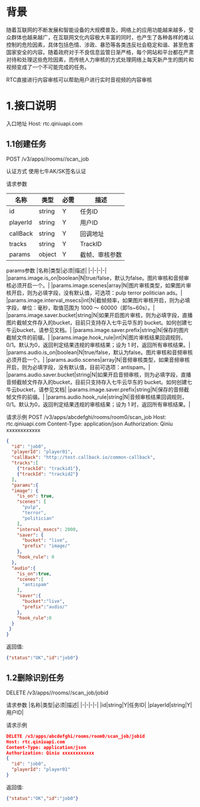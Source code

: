 # 背景
随着互联网的不断发展和智能设备的大规模普及，网络上的应用功能越来越多，受众群体也越来越广，在互联网文化内容极大丰富的同时，也产生了各种各样的难以控制的危险因素，具体包括色情、涉政、暴恐等各类违反社会稳定和谐、甚至危害国家安全的内容。随着政府对于不良信息监管日渐严格，每个网站和平台都在严肃对待和处理这些危险因素，而传统人力审核的方式处理网络上每天新产生的图片和视频变成了一个不可能完成的任务。


RTC直接进行内容审核可以帮助用户进行实时音视频的内容审核
# 1.接口说明

入口地址
Host: rtc.qiniuapi.com

## 1.1创建任务
POST /v3/apps/<appID>/rooms/<roomName>/scan_job

认证方式
使用七牛AK/SK签名认证

请求参数

|名称|类型|必需|描述|
|-|-|-|-|
|id|string|Y|任务ID|
|playerId|string|Y|用户ID|
|callBack|string|Y|回调地址|
|tracks|string|Y|TrackID|
|params|object|Y|截帧、审核参数|

params参数
|名称|类型|必须|描述|
|-|-|-|-|
|params.image.is_on|boolean|N|true/false，默认为false。图片审核和音频审核必须开启一个。|
|params.image.scenes|array|N|图片审核类型，如果图片审核开启，则为必填字段，没有默认值，可选项：pulp terror politician ads。|
|params.image.interval_msecs|int|N|截帧频率，如果图片审核开启，则为必填字段，单位：毫秒，取值范围为 1000 ～ 60000（即1s~60s）。|
|params.image.saver.bucket|string|N|如果开启图片审核，则为必填字段，直播图片截帧文件存入的bucket，目前只支持存入七牛云华东的 bucket。如何创建七牛云bucket，请参见文档。|
|params.image.saver.prefix|string|N|保存的图片截帧文件的前缀。|
|params.image.hook_rule|int|N|图片审核结果回调规则，0/1。默认为0，返回判定结果违规的审核结果；设为 1 时，返回所有审核结果。|
|params.audio.is_on|boolean|N|true/false，默认为false。图片审核和音频审核必须开启一个。|
|params.audio.scenes|array|N|音频审核类型，如果音频审核开启，则为必填字段，没有默认值，目前可选项：antispam。|
|params.audio.saver.bucket|string|N|如果开启音频审核，则为必填字段，直播音频截帧文件存入的bucket，目前只支持存入七牛云华东的 bucket。如何创建七牛云bucket，请参见文档|
|params.image.saver.prefix|string|N|保存的音频截帧文件的前缀。|
|params.audio.hook_rule|string|N|音频审核结果回调规则，0/1。默认为0，返回判定结果违规的审核结果；设为 1 时，返回所有审核结果。|

请求示例
POST /v3/apps/abcdefghi/rooms/room0/scan_job
Host: rtc.qiniuapi.com
Content-Type: application/json
Authorization: Qiniu xxxxxxxxxxxx
``` json
{
  "id": "job0",
  "playerId": "player01",
  "callBack": "http://test.callback.io/common-callback",
  "tracks":[
    {"trackId": "trackid1"},
    {"trackId": "trackid2"}
  ],
  "params":{
  "image": {
    "is_on": true,
    "scenes": [
      "pulp",
      "terror",
      "politician"
    ],
    "interval_msecs": 2000,
    "saver": {
      "bucket": "live",
      "prefix": "image/"
    },
    "hook_rule": 0
  },
  "audio":{
    "is_on":true,
    "scenes":[
      "antispam"
    ],
    "saver":{
      "bucket":"live",
      "prefix":"audio/"
    },
    "hook_rule":0
  }
 }
}

```

返回值: 
``` json
{"status":"OK","id":"job0"}
```

## 1.2删除识别任务

DELETE /v3/apps/<appID>/rooms/<roomName>/scan_job/jobid

请求参数
|名称|类型|必须|描述|
|-|-|-|-|
|id|string|Y|任务ID|
|playerId|string|Y|用户ID|

请求示例
``` json
DELETE /v3/apps/abcdefghi/rooms/room0/scan_job/jobid
Host: rtc.qiniuapi.com
Content-Type: application/json
Authorization: Qiniu xxxxxxxxxxxx
{
  "id": "job0",
  "playerId": "player01"
}
```

返回值: 
``` json
{"status":"OK","id":"job0"}
```




